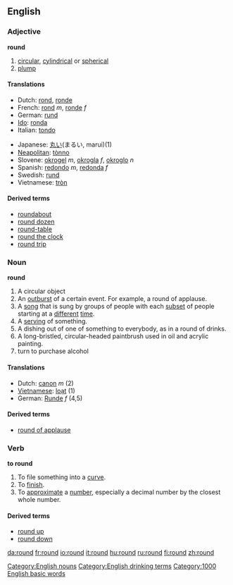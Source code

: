 ==English==

{{rank|morning|money|door|276|round|kind|form|hundred}}

===Adjective===
'''round'''
#[[circular]], [[cylindrical]] or [[spherical]]
#[[plump]]

====Translations====
{{top}}
<!--Languages from A to I go here-->
*Dutch: [[rond]], [[ronde]]
*French: [[rond]] ''m'', [[ronde]] ''f''
*German: [[rund]]
*[[Ido]]: [[ronda]]
*Italian: [[tondo]]
{{mid}}
<!--Languages from J to Z go here-->
*Japanese: [[丸い]](まるい, marui)(1)
*[[Neapolitan]]: [[tònno]]
*Slovene: [[okrogel]] ''m'', [[okrogla]] ''f'', [[okroglo]] ''n''
*Spanish: [[redondo]] ''m'', [[redonda]] ''f''
*Swedish: [[rund]]
*Vietnamese: [[tròn]]
{{bottom}}

====Derived terms====
*[[roundabout]]
*[[round dozen]]
*[[round-table]]
*[[round the clock]]
*[[round trip]]

===Noun===
[[Category:English nouns]]
[[Category:English drinking terms]]
'''round'''
#A circular object
#An [[outburst]] of a certain event. For example, a round of applause.
#A [[song]] that is sung by groups of people with each [[subset]] of people starting at a [[different]] [[time]].
#A [[serving]] of something.
#A dishing out of one of something to everybody, as in a round of drinks.
#A long-bristled, circular-headed paintbrush used in oil and acrylic painting. 
# turn to purchase alcohol
====Translations====
*Dutch: [[canon]] ''m'' (2)
*[[Vietnamese]]: [[loạt]] (1)
*German: [[Runde]] ''f'' (4,5)

====Derived terms====
*[[round of applause]]

===Verb===
'''to round'''
#To file something into a [[curve]].
#To [[finish]].
#To [[approximate]] a [[number]], especially a decimal number by the closest whole number.
====Derived terms====
*[[round up]]
*[[round down]]

[[Category:1000 English basic words]]

[[da:round]]
[[fr:round]]
[[io:round]]
[[it:round]]
[[hu:round]]
[[ru:round]]
[[fi:round]]
[[zh:round]]